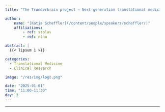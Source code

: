 ```yaml
---
title: "The Trønderbrain project – Next-generation translational medicine"

author:
    name: "[Katja Scheffler](/content/people/speakers/scheffler/)"
    affiliations:
        - ref: stolav
        - ref: ntnu

abstract: |
  {{< lipsum 1 >}}

categories:
  - Translational Medicine
  - Clinical Research

image: "/res/img/logo.png"

date: "2025-01-01"
time: "11:00-11:30"
day: 3
---
```


***

<object data="/res/quarto.pdf" type="application/pdf" width="100%" height="600">
</object> 